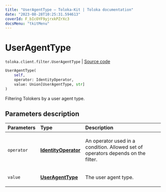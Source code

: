 ```yaml
---
title: "UserAgentType — Toloka-Kit | Toloka documentation"
date: "2023-08-28T10:25:31.594613"
coverId: F_bIcOYF9yjrxkPZrXc3
docsMenu: "tkitMenu"
---
```


# UserAgentType

`toloka.client.filter.UserAgentType` | [Source code](https://github.com/Toloka/toloka-kit/blob/v1.2.1/src/client/filter.py#L656)

```python
UserAgentType(
    self,
    operator: IdentityOperator,
    value: Union[UserAgentType, str]
)
```

Filtering Tolokers by a user agent type.

## Parameters description

| Parameters | Type | Description |
| :----------| :----| :-----------|
`operator`|**[IdentityOperator](/docs/toloka-kit/reference/toloka.client.primitives.operators.IdentityOperator)**|<p>An operator used in a condition. Allowed set of operators depends on the filter.</p>
`value`|**[UserAgentType](/docs/toloka-kit/reference/toloka.client.filter.UserAgentType.UserAgentType)**|<p>The user agent type.</p>